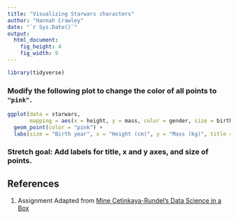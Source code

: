 ```yaml
---
title: "Visualizing Starwars characters"
author: "Hannah Crawley"
date: "`r Sys.Date()`"
output: 
  html_document: 
    fig_height: 4
    fig_width: 9
---
```


```r
library(tidyverse)
```

### Modify the following plot to change the color of all points to `"pink"`.

```r
ggplot(data = starwars, 
       mapping = aes(x = height, y = mass, color = gender, size = birth_year)) +
  geom_point(color = "pink") +
  labs(size = "Birth year", x = "Height (cm)", y = "Mass (kg)", title = "Starwars Characters by Mass and Height", subtitle = "By Birth Year")
```

### Stretch goal: Add labels for title, x and y axes, and size of points.

## References {#references}
1. Assignment Adapted from [Mine Cetinkaya-Rundel's Data Science in a Box](https://github.com/rstudio-education/datascience-box)
